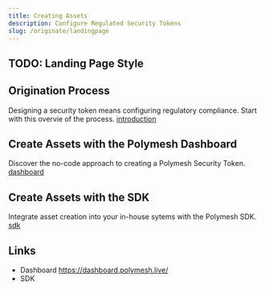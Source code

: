 ```yaml
---
title: Creating Assets
description: Configure Regulated Security Tokens
slug: /originate/landingpage
---
```


## TODO: Landing Page Style

## Origination Process

Designing a security token means configuring regulatory compliance. Start with this overvie of the process. [introduction](/originate/originate-introduction)

## Create Assets with the Polymesh Dashboard

Discover the no-code approach to creating a Polymesh Security Token. [dashboard](/originate/originate-dashboard)

## Create Assets with the SDK

Integrate asset creation into your in-house sytems with the Polymesh SDK. [sdk](/originate/originate-sdk)

## Links

- Dashboard https://dashboard.polymesh.live/
- SDK





